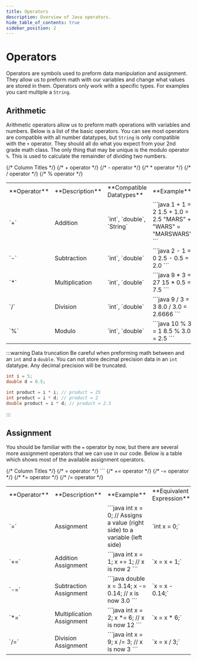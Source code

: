 ```yaml
---
title: Operators
description: Overview of Java operators.
hide_table_of_contents: true
sidebar_position: 2
---
```


# Operators
Operators are symbols used to preform data manipulation and assignment. They allow us to preform math with our variables and change what values are stored in them. Operators only work with a specific types. For examples you cant multiple a `String`.

## Arithmetic
Arithmetic operators allow us to preform math operations with variables and numbers. Below is a list of the basic operators. You can see most operators are compatible with all number datatypes, but `String` is only compatible with the `+` operator. They should all do what you expect from your 2nd grade math class. The only thing that may be unique is the modulo operator `%`. This is used to calculate the remainder of dividing two numbers.

<table>
<tr>
{/* Column Titles */}
<td> **Operator** </td>
<td> **Description** </td>
<td> **Compatible Datatypes** </td>
<td> **Example** </td>
</tr>
<tr>
{/* + operator */}
<td style={{textAlign: 'center', fontSize: 25}}> `+` </td>
<td> Addition </td>
<td > `int`, `double`, `String` </td>
<td>
```java
1 + 1 = 2
1.5 + 1.0 = 2.5
"MARS" + "WARS" = "MARSWARS"
```
</td>
</tr>
<tr>
{/* - operator */}
<td style={{textAlign: 'center', fontSize: 25}}> `-` </td>
<td> Subtraction </td>
<td> `int`, `double` </td>
<td>
```java
2 - 1 = 0
2.5 - 0.5 = 2.0
```
</td>
</tr>
{/* * operator */}
<tr>
<td style={{textAlign: 'center', fontSize: 25}}> `*` </td>
<td> Multiplication </td>
<td> `int`, `double` </td>
<td>
```java
9 * 3 = 27
15 * 0.5 = 7.5
```
</td>
</tr>
{/* / operator */}
<tr>
<td style={{textAlign: 'center', fontSize: 25}}> `/` </td>
<td> Division </td>
<td> `int`, `double` </td>
<td>
```java
9 / 3 = 3
8.0 / 3.0 = 2.6666
```
</td>
</tr>
{/* % operator */}
<tr>
<td style={{textAlign: 'center', fontSize: 25}}> `%` </td>
<td> Modulo </td>
<td> `int`, `double` </td>
<td>
```java
10 % 3 = 1
8.5 % 3.0 = 2.5
```
</td>
</tr>
</table>

:::warning Data truncation
Be careful when preforming math between and an `int` and a `double`. You can not store decimal precision data in an `int` datatype. Any decimal precision will be truncated.
```java
int i = 5;
double d = 0.5;

int product = i * i; // product = 25
int product = i * d; // product = 2
double product = i * d; // product = 2.5
```
:::

## Assignment
You should be familiar with the `=` operator by now, but there are several more assignment operators that we can use in our code.
Below is a table which shows most of the available assignment operators.

<table>
<tr>
{/* Column Titles */}
<td> **Operator** </td>
<td> **Description** </td>
<td> **Example** </td>
<td> **Equivalent Expression** </td>
</tr>
<tr>
{/* = operator */}
<td style={{textAlign: 'center', fontSize: 25}}> `=` </td>
<td> Assignment </td>
<td>
```java
int x = 0;
// Assigns a value (right side) to a variable (left side) </td>
```
</td>
<td > `int x = 0;` </td>
</tr>
<tr>
{/* += operator */}
<td style={{textAlign: 'center', fontSize: 25}}> `+=` </td>
<td> Addition Assignment </td>
<td>
```java
int x = 1;
x += 1; // x is now 2
```
</td>
<td> `x = x + 1;` </td>
</tr>
{/* -= operator */}
<tr>
<td style={{textAlign: 'center', fontSize: 25}}> `-=` </td>
<td> Subtraction Assignment </td>
<td>
```java
double x = 3.14;
x -= 0.14;  // x is now 3.0
```
</td>
<td> `x = x - 0.14;` </td>
</tr>
{/* *= operator */}
<tr>
<td style={{textAlign: 'center', fontSize: 25}}> `*=` </td>
<td>Multiplication Assignment </td>
<td>
```java
int x = 2;
x *= 6;  // x is now 12
```
</td>
<td> `x = x * 6;` </td>
</tr>
{/* /= operator */}
<tr>
<td style={{textAlign: 'center', fontSize: 25}}> `/=` </td>
<td> Division Assignment </td>
<td>
```java
int x = 9;
x /= 3;  // x is now 3
```
</td>
<td> `x = x / 3;` </td>
</tr>
</table>
